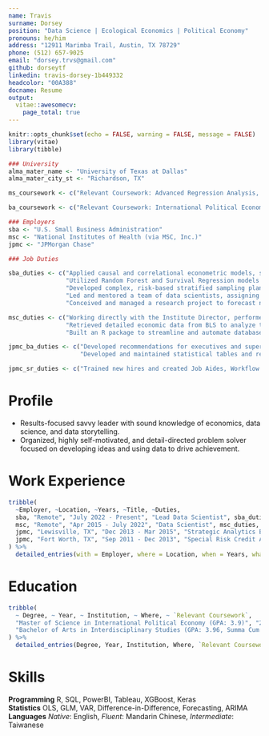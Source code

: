 ```yaml
---
name: Travis
surname: Dorsey
position: "Data Science | Ecological Economics | Political Economy"
pronouns: he/him
address: "12911 Marimba Trail, Austin, TX 78729"
phone: (512) 657-9025
email: "dorsey.trvs@gmail.com"
github: dorseytf
linkedin: travis-dorsey-1b449332
headcolor: "00A388"
docname: Resume
output:
  vitae::awesomecv:
    page_total: true
---
```


```r
knitr::opts_chunk$set(echo = FALSE, warning = FALSE, message = FALSE)
library(vitae)
library(tibble)

### University
alma_mater_name <- "University of Texas at Dallas"
alma_mater_city_st <- "Richardson, TX"

ms_coursework <- c("Relevant Coursework: Advanced Regression Analysis, Time Series Analysis, Structural Equations & Multilevel Modeling, Political Economy of Multinational Corporations")

ba_coursework <- c("Relevant Coursework: International Political Economy, Economics for Public Policy, World Resources and Development, Game Theory, The Global Economy")

### Employers
sba <- "U.S. Small Business Administration"
msc <- "National Institutes of Health (via MSC, Inc.)"
jpmc <- "JPMorgan Chase"

### Job Duties

sba_duties <- c("Applied causal and correlational econometric models, such as Difference-in-Difference, to study economic impact of SBA programs.",
                "Utilized Random Forest and Survival Regression models to identify lower-risk sections of the portfolio that could streamline processing to significantly cut processing time while limiting risk.",
                "Developed complex, risk-based stratified sampling plans for all SBA Certification programs covering over 50,000 program participants.",
                "Led and mentored a team of data scientists, assigning tasks and ensuring high quality and timeliness of deliverables.",
                "Conceived and managed a research project to forecast new SBA loans each month using machine learning models such as XGBoost that leveraged both SBA data and external data.")

msc_duties <- c("Working directly with the Institute Director, performed the first causal analysis of a new NIGMS research grant program, leveraging Difference-in-Difference methods and propensity matching to quantify causal impact.",
                "Retrieved detailed economic data from BLS to analyze the impact of NIH funding on economic development across states, including the impact on employment and small business starts in various science-related industries.",
                "Built an R package to streamline and automate database querying and commonly performed analyses to save time and allow team members less proficient in coding to perform analyses.")

jpmc_ba_duties <- c("Developed recommendations for executives and supervisors that were accepted by operating components; recommendations included procedural changes, systems variations, and acceptance of new technology developments.",
                    "Developed and maintained statistical tables and reports with complex formulas and calculations to make recommendations for improvements to promote efficiency and cost savings of over $10 million.")

jpmc_sr_duties <- c("Trained new hires and created Job Aides, Workflow Tools, and Processes to reduce error rate from 35% to 4% in one year.")
```

# Profile

 * Results-focused savvy leader with sound knowledge of economics, data science, and data storytelling.
 * Organized, highly self-motivated, and detail-directed problem solver focused on developing ideas and using data to drive achievement.

# Work Experience

```r
tribble(
  ~Employer, ~Location, ~Years, ~Title, ~Duties,
  sba, "Remote", "July 2022 - Present", "Lead Data Scientist", sba_duties,
  msc, "Remote", "Apr 2015 - July 2022", "Data Scientist", msc_duties,
  jpmc, "Lewisville, TX", "Dec 2013 - Mar 2015", "Strategic Analytics Business Analyst III", jpmc_ba_duties,
  jpmc, "Fort Worth, TX", "Sep 2011 - Dec 2013", "Special Risk Credit Analyst", jpmc_sr_duties
) %>%
  detailed_entries(with = Employer, where = Location, when = Years, what = Title, why = Duties)
```

# Education

```r
tribble(
  ~ Degree, ~ Year, ~ Institution, ~ Where, ~ `Relevant Coursework`,
  "Master of Science in International Political Economy (GPA: 3.9)", "2011", alma_mater_name, alma_mater_city_st, ms_coursework,
  "Bachelor of Arts in Interdisciplinary Studies (GPA: 3.96, Summa Cum Laude)", "2009", alma_mater_name, alma_mater_city_st, ba_coursework
) %>%
  detailed_entries(Degree, Year, Institution, Where, `Relevant Coursework`)
```

# Skills

**Programming** R, SQL, PowerBI, Tableau, XGBoost, Keras  
**Statistics** OLS, GLM, VAR, Difference-in-Difference, Forecasting, ARIMA  
**Languages** *Native*: English, *Fluent*: Mandarin Chinese, *Intermediate*: Taiwanese
